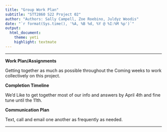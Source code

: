 ```yaml
---
title: "Group Work Plan"
subtitle: "STT2860 S22 Project 02"
author: "Authors: Sally Campell, Zoe Roebino, Juldyz Woodis"
date: "`r format(Sys.time(), '%A, %B %d, %Y @ %I:%M %p')`"
output: 
  html_document: 
    theme: yeti
    highlight: textmate
---
```

***

**Work Plan/Assignments**

Getting together as much as possible throughout the Coming weeks to work collectively on this project.

**Completion Timeline**

We'd Like to get together most of our info and answers by April 4th and fine tune until the 11th.

**Communication Plan**

Text, call and email one another as frequently as needed.

***

